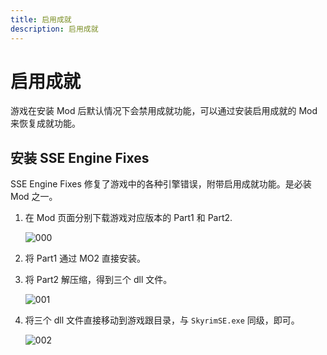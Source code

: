 ```yaml
---
title: 启用成就
description: 启用成就
---
```



# 启用成就

游戏在安装 Mod 后默认情况下会禁用成就功能，可以通过安装启用成就的 Mod 来恢复成就功能。

## 安装 SSE Engine Fixes

<NexusmodsPage nexusCode="17230"> SSE Engine Fixes </NexusmodsPage>修复了游戏中的各种引擎错误，附带启用成就功能。是必装 Mod 之一。

1. 在 Mod 页面分别下载游戏对应版本的 Part1 和 Part2.

    ![000](./imgs/000.png)

2. 将 Part1 通过 MO2 直接安装。

3. 将 Part2 解压缩，得到三个 dll 文件。

    ![001](./imgs/001.png)

4. 将三个 dll 文件直接移动到游戏跟目录，与 `SkyrimSE.exe` 同级，即可。

    ![002](./imgs/002.png)
